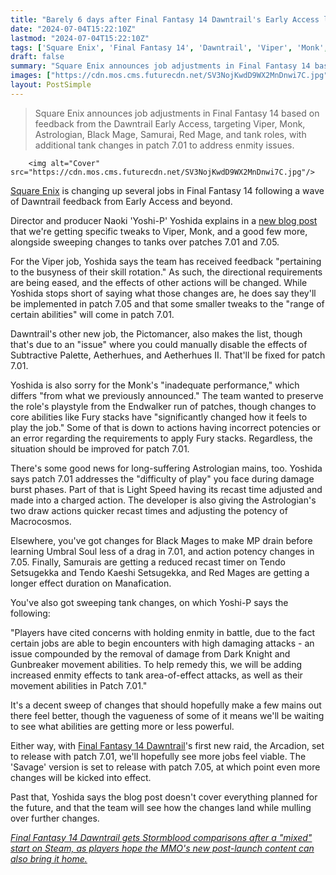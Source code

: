 ```yaml
---
title: "Barely 6 days after Final Fantasy 14 Dawntrail's Early Access launch, devs line up sweeping job changes targeting the Viper's 'busyness,' the Monk’s 'inadequate performance,' and much more"
date: "2024-07-04T15:22:10Z"
lastmod: "2024-07-04T15:22:10Z"
tags: ['Square Enix', 'Final Fantasy 14', 'Dawntrail', 'Viper', 'Monk', 'Pictomancer', 'Astrologian', 'Black Mage', 'Samurai', 'Red Mage', 'Tank']
draft: false
summary: "Square Enix announces job adjustments in Final Fantasy 14 based on feedback from the Dawntrail Early Access, targeting Viper, Monk, Astrologian, Black Mage, Samurai, Red Mage, and tank roles, with additional tank changes in patch 7.01 to address enmity issues."
images: ["https://cdn.mos.cms.futurecdn.net/SV3NojKwdD9WX2MnDnwi7C.jpg"]
layout: PostSimple
---
```

> Square Enix announces job adjustments in Final Fantasy 14 based on feedback from the Dawntrail Early Access, targeting Viper, Monk, Astrologian, Black Mage, Samurai, Red Mage, and tank roles, with additional tank changes in patch 7.01 to address enmity issues.


        <img alt="Cover" src="https://cdn.mos.cms.futurecdn.net/SV3NojKwdD9WX2MnDnwi7C.jpg"/>
        
[Square Enix](https://www.gamesradar.com/tag/square_enix/) is changing up several jobs in Final Fantasy 14 following a wave of Dawntrail feedback from Early Access and beyond.

Director and producer Naoki 'Yoshi-P' Yoshida explains in a [new blog post](https://eu.finalfantasyxiv.com/lodestone/topics/detail/207465951b427acd5cb6e7514a951dacfe30a6c8) that we're getting specific tweaks to Viper, Monk, and a good few more, alongside sweeping changes to tanks over patches 7.01 and 7.05.

For the Viper job, Yoshida says the team has received feedback "pertaining to the busyness of their skill rotation." As such, the directional requirements are being eased, and the effects of other actions will be changed. While Yoshida stops short of saying what those changes are, he does say they'll be implemented in patch 7.05 and that some smaller tweaks to the "range of certain abilities" will come in patch 7.01.

Dawntrail's other new job, the Pictomancer, also makes the list, though that's due to an "issue" where you could manually disable the effects of Subtractive Palette, Aetherhues, and Aetherhues II. That'll be fixed for patch 7.01.

Yoshida is also sorry for the Monk's "inadequate performance," which differs "from what we previously announced." The team wanted to preserve the role's playstyle from the Endwalker run of patches, though changes to core abilities like Fury stacks have "significantly changed how it feels to play the job." Some of that is down to actions having incorrect potencies or an error regarding the requirements to apply Fury stacks. Regardless, the situation should be improved for patch 7.01.

There's some good news for long-suffering Astrologian mains, too. Yoshida says patch 7.01 addresses the "difficulty of play" you face during damage burst phases. Part of that is Light Speed having its recast time adjusted and made into a charged action. The developer is also giving the Astrologian's two draw actions quicker recast times and adjusting the potency of Macrocosmos.



Elsewhere, you've got changes for Black Mages to make MP drain before learning Umbral Soul less of a drag in 7.01, and action potency changes in 7.05. Finally, Samurais are getting a reduced recast timer on Tendo Setsugekka and Tendo Kaeshi Setsugekka, and Red Mages are getting a longer effect duration on Manafication.

You've also got sweeping tank changes, on which Yoshi-P says the following:

"Players have cited concerns with holding enmity in battle, due to the fact certain jobs are able to begin encounters with high damaging attacks - an issue compounded by the removal of damage from Dark Knight and Gunbreaker movement abilities. To help remedy this, we will be adding increased enmity effects to tank area-of-effect attacks, as well as their movement abilities in Patch 7.01."

It's a decent sweep of changes that should hopefully make a few mains out there feel better, though the vagueness of some of it means we'll be waiting to see what abilities are getting more or less powerful.

Either way, with [Final Fantasy 14 Dawntrail](https://www.gamesradar.com/games/mmo/final-fantasy-14-dawntrail-guide/)'s first new raid, the Arcadion, set to release with patch 7.01, we'll hopefully see more jobs feel viable. The 'Savage' version is set to release with patch 7.05, at which point even more changes will be kicked into effect.

Past that, Yoshida says the blog post doesn't cover everything planned for the future, and that the team will see how the changes land while mulling over further changes.

[<em>Final Fantasy 14 Dawntrail gets Stormblood comparisons after a "mixed" start on Steam, as players hope the MMO's new post-launch content can also bring it home.</em>](https://www.gamesradar.com/games/final-fantasy/final-fantasy-14-dawntrail-gets-stormblood-comparisons-after-a-mixed-start-on-steam-as-players-hope-the-mmos-new-post-launch-content-can-also-bring-it-home/)
        